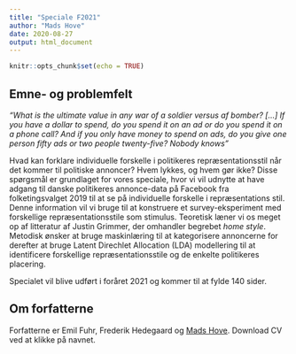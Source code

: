 ```yaml
---
title: "Speciale F2021"
author: "Mads Hove"
date: 2020-08-27
output: html_document
---
```


```r
knitr::opts_chunk$set(echo = TRUE)
```

## Emne- og problemfelt
*“What is the ultimate value in any war of a soldier versus af bomber? [...] If you have a dollar to spend, do you spend it on an ad or do you spend it on a phone call? And if you only have money to spend on ads, do you give one person fifty ads or two people twenty-five? Nobody knows”*

Hvad kan forklare individuelle forskelle i politikeres repræsentationsstil når det kommer til politiske annoncer? Hvem lykkes, og hvem gør ikke? Disse spørgsmål er grundlaget for vores speciale, hvor vi vil udnytte at have adgang til danske politikeres annonce-data på Facebook fra folketingsvalget 2019 til at se på individuelle forskelle i repræsentations stil. Denne information vil vi bruge til at konstruere et survey-eksperiment med forskellige repræsentationsstile som stimulus. Teoretisk læner vi os meget op af litteratur af Justin Grimmer, der omhandler begrebet _home style_. Metodisk ønsker at bruge maskinlæring til at kategorisere annoncerne for derefter at bruge Latent Direchlet Allocation (LDA) modellering til at identificere forskellige repræsentationsstile og de enkelte politikeres placering.

Specialet vil blive udført i foråret 2021 og kommer til at fylde 140 sider.

## Om forfatterne
Forfatterne er Emil Fuhr, Frederik Hedegaard og [Mads Hove](CV2020.pdf). Download CV ved at klikke på navnet.